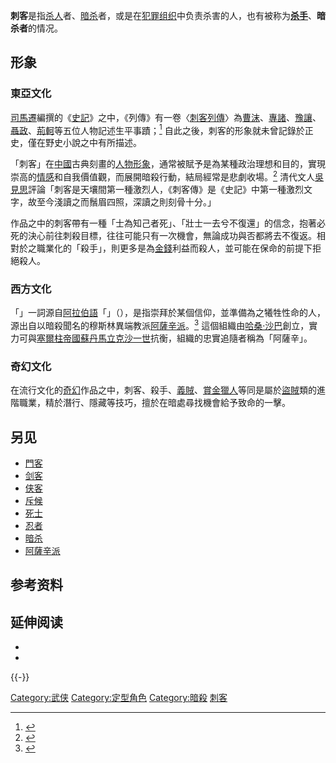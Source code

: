 {{About||政治術語|刺客 (政治)||刺客 (消歧义)}}
{{wiktionary|刺客|杀手|暗杀}}
'''刺客'''是指[[杀人|杀人]]者、[[暗杀|暗杀]]者，或是在[[犯罪组织|犯罪组织]]中负责杀害的人，也有被称为'''[[杀手|杀手]]'''、'''暗杀者'''的情况。

== 形象 ==
=== 東亞文化 ===
[[司馬遷|司馬遷]]編撰的《[[史記|史記]]》之中，《列傳》有一卷〈[[刺客列傳_(史記)|刺客列傳]]〉為[[曹沫|曹沫]]、[[專諸|專諸]]、[[豫讓|豫讓]]、[[聶政|聶政]]、[[荊軻|荊軻]]等五位人物記述生平事蹟；<ref>{{cite journal|author=董莉莉|title=《史记》中刺客与侠客形象分析|url=https://wap.cnki.net/touch/web/Journal/Article/MZXS201606032.html|year=2016|publisher=上海师范大学人文与传播学院|journal=|access-date=2021-02-20|archive-date=2021-07-02|archive-url=https://web.archive.org/web/20210702011516/https://wap.cnki.net/touch/web/Journal/Article/MZXS201606032.html}}</ref> 自此之後，刺客的形象就未曾記錄於正史，僅在野史小說之中有所描述。

「刺客」在[[中國|中國]]古典刻畫的[[刻板印象|人物形象]]，通常被賦予是為某種政治理想和目的，實現崇高的[[情感|情感]]和自我價值觀，而展開暗殺行動，結局經常是悲劇收場。<ref>{{cite journal|author=张远|title=史记刺客形象研究|year=2019|publisher=西南民族大学文学与新闻传播学院}}</ref> 清代文人[[吳見思|吳見思]]評論「刺客是天壤間第一種激烈人，《刺客傳》是《史記》中第一種激烈文字，故至今淺讀之而鬚眉四照，深讀之則刻骨十分。」

作品之中的刺客帶有一種「士為知己者死」、「壯士一去兮不復還」的信念，抱著必死的決心前往刺殺目標，往往可能只有一次機會，無論成功與否都將去不復返。相對於之職業化的「殺手」，則更多是為[[金錢|金錢]]利益而殺人，並可能在保命的前提下拒絕殺人。

=== 西方文化 ===
「{{lang|en|Assassin}}」一詞源自[[阿拉伯語|阿拉伯語]]「{{rtl-lang|ar|أساسِيّون}}」（{{lang|ar|Asāsiyyūn}}），是指崇拜於某個信仰，並準備為之犧牲性命的人，源出自以暗殺聞名的穆斯林異端教派[[阿薩辛派|阿薩辛派]]。<ref>{{cite web|author=Richard B. Spence, Ph.D.|title=The Origins of the Islamic Assassins|url=https://www.thegreatcoursesdaily.com/the-origins-of-the-islamic-assassins/|date=2020-07-30|publisher=The Great Courses|access-date=2021-02-22|archive-date=2020-08-14|archive-url=https://web.archive.org/web/20200814145425/https://www.thegreatcoursesdaily.com/the-origins-of-the-islamic-assassins/}}</ref> 這個組織由[[哈桑·沙巴|哈桑·沙巴]]創立，實力可與[[塞爾柱帝國|塞爾柱帝國]][[苏丹_(称谓)|蘇丹]][[馬立克沙一世|馬立克沙一世]]抗衡，組織的忠實追隨者稱為「阿薩辛」。

=== 奇幻文化 ===
在流行文化的[[奇幻|奇幻]]作品之中，刺客、殺手、[[義賊|義賊]]、[[賞金獵人|賞金獵人]]等同是屬於[[盜賊|盜賊]]類的進階職業，精於潛行、隱藏等技巧，擅於在暗處尋找機會給予致命的一擊。

== 另见 ==
* [[門客|門客]]
* [[剑客|剑客]]
* [[侠客|侠客]]
* [[斥候|斥候]]
* [[死士|死士]]
* [[忍者|忍者]]
* [[暗杀|暗杀]]
* [[阿薩辛派|阿薩辛派]]

== 参考资料 ==
{{reflist}}

== 延伸阅读 ==
* {{wikisource-inline|史記/卷086|刺客列傳}}
* {{wikisource-inline|欽定古今圖書集成/博物彙編/藝術典/刺客部|刺客部}}
{{-}}
{{DEFAULTSORT:C}}
{{Authority control}}

[[Category:武侠|Category:武侠]]
[[Category:定型角色|Category:定型角色]]
[[Category:暗殺|Category:暗殺]]
[[Category:刺客|]]
